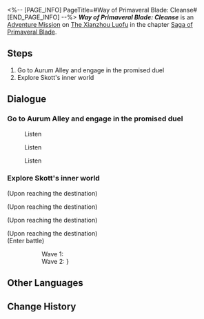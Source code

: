 <%-- [PAGE_INFO]
PageTitle=#Way of Primaveral Blade: Cleanse#
[END_PAGE_INFO] --%>
{{Stub|Dialogue.}}
{{Mission Infobox
|id            = 8024116
|title         = 
|image         = <!--Mission Way of Primaveral Blade Cleanse.png-->
|type          = Adventure
|event_name    = 
|chapter       = Saga of Primaveral Blade
|requirements  = {{subst:void|<!--Unknown: {"Type":"Manual"}-->}}
|summary       = <!--official mission summary from Fate's Atlas-->
|characters    = Trailblazer
|startLocation = [[The Xianzhou Luofu]] - [[Aurum Alley]]
|world         = The Xianzhou Luofu
|area          = Aurum Alley
|prev          = 
|next          = 
|rewards       = Stellar Jade*10; Refined Aether*2; Credit*20,000
}}
'''''Way of Primaveral Blade: Cleanse''''' is an [[Adventure Mission]] on [[The Xianzhou Luofu]] in the chapter [[Saga of Primaveral Blade]].

==Steps==
# Go to Aurum Alley and engage in the promised duel
# Explore Skott's inner world

<!--
==Gameplay Notes==

--><!--
==Trial Character==

-->
==Dialogue==
{{Stub Dialogue}}
===Go to Aurum Alley and engage in the promised duel{{subst:void|<!--802411601-->}}===
{{Mission Description|type=adventure|location=Aurum Alley|Great minds think alike. A duel victory is no longer March 7th's and your goal after all the swordplay training and adventure in the last fifteen days.<br />Mr. Tail claims he can make Skott turn over a new leaf. We shall see about that...}}
{{Dialogue Start}}
:{{tx}}
:{{tx}}

:{{DIcon|Talk}} Listen
:{{tx}}

:{{DIcon|Talk}} Listen
:{{tx}}

:{{DIcon|Talk}} Listen
:{{tx}}
{{Dialogue End}}

===Explore Skott's inner world{{subst:void|<!--802411606-->}}===
{{Mission Description|type=adventure|location=Skott's Inner World|update|Tail found his way into Skott's inner world through a threatening letter. The desires of the wicked are manifested as palaces, with their twisted desires hidden within.<br />Continue onward and find Skott's most twisted desire.}}
{{Dialogue Start}}
;(Upon reaching the destination)

;(Upon reaching the destination)
:{{tx}}
{{Mission Description|type=adventure|location=Skott's Inner World|update|Tail found his way into Skott's inner world through a threatening letter. The desires of the wicked are manifested as palaces, with their twisted desires hidden within.<br />Tail is closing in on it. Skott's most twisted desire is located just ahead.}}
;(Upon reaching the destination)

;(Upon reaching the destination)
:{{tx}}
;(Enter battle)
::Wave 1: {{Enemy List|Grunt: Security Personnel*2/-20% ATK, +300% HP, -10% SPD; Grunt: Field Personnel*1/-20% ATK, +300% HP, -10% SPD}}
::Wave 2: {{Enemy List|Grunt: Field Personnel*2/-20% ATK, +300% HP, -10% SPD; Abundance Sprite: Wooden Lupus*1/-20% ATK, +300% HP, -10% SPD{ text = Lyndon "Lonewolf" Skott }}}
{{Dialogue End}}

==Other Languages==
{{Other Languages
|en   = Way of Primaveral Blade: Cleanse
|zhs  = 初花剑客行•祓除
|zht  = 初花劍客行•祓除
|ja   = 花咲く剣客行・祓除
|ko   = 초화검객행•불제
|es   = El florecer de una espadachina: Purificación
|fr   = Voie de la première lame&nbsp;: Purification
|ru   = Путь становления мастера: Очищение
|th   = วิถีนักดาบบุปผาแรกแย้ม: กวาดล้าง
|vi   = Sơ Hoa Kiếm Khách Hành - Thanh Tẩy
|de   = Reise der erblühenden Klinge: Reinigung
|id   = Bunga Pertama Jalan Pedang: Pemurnian
|pt   = Caminho da Lâmina Primaveril: Limpeza
}}

==Change History==
{{Change History|2.4}}
